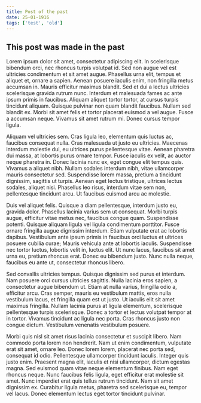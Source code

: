 ```yaml
---
title: Post of the past
date: 25-01-1916
tags: ['test', 'old']
---
```


## This post was made in the past

Lorem ipsum dolor sit amet, consectetur adipiscing elit. In scelerisque bibendum orci, nec rhoncus turpis volutpat id. Sed non augue vel est ultricies condimentum et sit amet augue. Phasellus urna elit, tempus et aliquet et, ornare a sapien. Aenean posuere iaculis enim, non fringilla metus accumsan in. Mauris efficitur maximus blandit. Sed et dui a lectus ultricies scelerisque gravida rutrum nunc. Interdum et malesuada fames ac ante ipsum primis in faucibus. Aliquam aliquet tortor tortor, at cursus turpis tincidunt aliquam. Quisque pulvinar non quam blandit faucibus. Nullam sed blandit ex. Morbi sit amet felis et tortor placerat euismod a vel augue. Fusce a accumsan neque. Vivamus sit amet rutrum mi. Donec cursus tempor ligula.

Aliquam vel ultricies sem. Cras ligula leo, elementum quis luctus ac, faucibus consequat nulla. Cras malesuada ut justo eu ultricies. Maecenas interdum molestie dui, eu ultrices purus pellentesque vitae. Aenean pharetra dui massa, at lobortis purus ornare tempor. Fusce iaculis ex velit, ac auctor neque pharetra in. Donec lacinia nunc ex, eget congue elit tempus quis. Vivamus a aliquet nibh. Nullam sodales interdum nibh, vitae ullamcorper mauris consectetur sed. Suspendisse lorem massa, pretium a tincidunt dignissim, sagittis ut turpis. Aenean eget lectus tristique, ultrices lectus sodales, aliquet nisi. Phasellus leo risus, interdum vitae sem non, pellentesque tincidunt arcu. Ut faucibus euismod arcu ac molestie.

Duis vel aliquet felis. Quisque a diam pellentesque, interdum justo eu, gravida dolor. Phasellus lacinia varius sem ut consequat. Morbi turpis augue, efficitur vitae metus nec, faucibus congue quam. Suspendisse potenti. Quisque aliquam ligula vel ligula condimentum porttitor. Fusce ornare fringilla augue dignissim interdum. Etiam vulputate erat ac lobortis dapibus. Vestibulum ante ipsum primis in faucibus orci luctus et ultrices posuere cubilia curae; Mauris vehicula ante at lobortis iaculis. Suspendisse nec tortor luctus, lobortis velit in, luctus elit. Ut nunc lacus, faucibus sit amet urna eu, pretium rhoncus erat. Donec eu bibendum justo. Nunc nulla neque, faucibus eu ante ut, consectetur rhoncus libero.

Sed convallis ultricies tempus. Quisque dignissim sed purus et interdum. Nam posuere orci cursus ultricies sagittis. Nulla lacinia eros sapien, a consectetur augue bibendum ut. Etiam at nulla varius, fringilla odio a, efficitur arcu. Cras semper, mauris eu vestibulum mattis, eros nulla vestibulum lacus, et fringilla quam est ut justo. Ut iaculis elit sit amet maximus fringilla. Nullam lacinia purus at ligula elementum, scelerisque pellentesque turpis scelerisque. Donec a tortor et lectus volutpat tempor at in tortor. Vivamus tincidunt ac ligula nec porta. Cras rhoncus justo non congue dictum. Vestibulum venenatis vestibulum posuere.

Morbi quis nisl sit amet risus lacinia consectetur et suscipit libero. Nam commodo porta lorem non hendrerit. Nam ut enim condimentum, vulputate erat sit amet, ornare leo. Donec lorem lorem, placerat nec porta sed, consequat id odio. Pellentesque ullamcorper tincidunt iaculis. Integer quis justo enim. Praesent magna elit, iaculis et nisi ullamcorper, dictum egestas magna. Sed euismod quam vitae neque elementum finibus. Nam eget rhoncus neque. Nunc faucibus felis ligula, eget efficitur erat molestie sit amet. Nunc imperdiet erat quis tellus rutrum tincidunt. Nam sit amet dignissim ex. Curabitur ligula metus, pharetra sed scelerisque eu, tempor vel lacus. Donec elementum lectus eget tortor tincidunt pulvinar.
